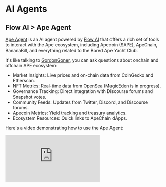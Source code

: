 # AI Agents

## Flow AI > Ape Agent

[Ape Agent](https://flowai.xyz/agent/apecoin) is an AI agent powered by [Flow AI](https://flowai.xyz) that offers a rich set of tools to interact with the Ape ecosystem, including Apecoin ($APE), ApeChain, BananaBill, and everything related to the Bored Ape Yacht Club. 

It's like talking to [GordonGoner](https://x.com/GordonGoner), you can ask questions about onchain and offchain APE ecosystem:
- Market Insights: Live prices and on-chain data from CoinGecko and Etherscan.
- NFT Metrics: Real-time data from OpenSea (MagicEden is in progress).
- Governance Tracking: Direct integration with Discourse forums and Snapshot votes.
- Community Feeds: Updates from Twitter, Discord, and Discourse forums.
- Apecoin Metrics: Yield tracking and treasury analytics.
- Ecosystem Resources: Quick links to ApeChain dApps.

Here's a video demonstrating how to use the Ape Agent:

<div style={{ position: 'relative', paddingBottom: '56.25%', height: 0, overflow: 'hidden' }}>
  <iframe
    style={{ position: 'absolute', top: 0, left: 0, width: '100%', height: '100%' }}
    src="https://www.youtube.com/embed/NGqNtgDwf0o?si=fPwTQCsv2S5ud3p8"
    title="YouTube video player"
    frameBorder="0"
    allow="accelerometer; autoplay; clipboard-write; encrypted-media; gyroscope; picture-in-picture; web-share"
    referrerPolicy="strict-origin-when-cross-origin"
    allowFullScreen
  />
</div>
